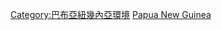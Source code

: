 {{noteTA
|G1=地名
|T=zh:分類:巴布亞新幾內亞生物;zh-hans:分类:巴布亚新几内亚生物;zh-hk:分類:巴布亞新畿內亞生物;zh-tw:分類:巴布亞紐幾內亞生物
}}

[[Category:巴布亞紐幾內亞環境|Category:巴布亞紐幾內亞環境]]
[[Category:大洋洲各國生物|Papua New Guinea]]